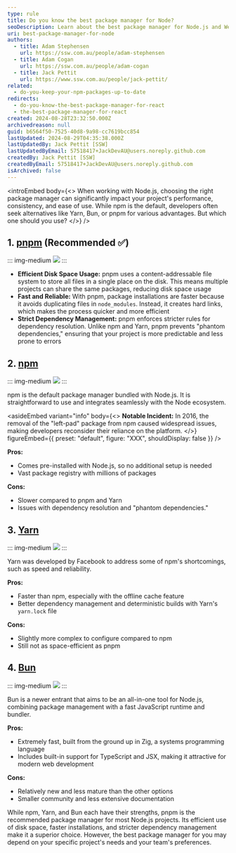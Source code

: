 ```yaml
---
type: rule
title: Do you know the best package manager for Node?
seoDescription: Learn about the best package manager for Node.js and Web Development
uri: best-package-manager-for-node
authors:
  - title: Adam Stephensen
    url: https://ssw.com.au/people/adam-stephensen
  - title: Adam Cogan
    url: https://ssw.com.au/people/adam-cogan
  - title: Jack Pettit
    url: https://www.ssw.com.au/people/jack-pettit/
related:
  - do-you-keep-your-npm-packages-up-to-date
redirects:
  - do-you-know-the-best-package-manager-for-react
  - the-best-package-manager-for-react
created: 2024-08-28T23:32:50.000Z
archivedreason: null
guid: b6564f50-7525-40d8-9a98-cc7619bcc854
lastUpdated: 2024-08-29T04:35:38.000Z
lastUpdatedBy: Jack Pettit [SSW]
lastUpdatedByEmail: 57518417+JackDevAU@users.noreply.github.com
createdBy: Jack Pettit [SSW]
createdByEmail: 57518417+JackDevAU@users.noreply.github.com
isArchived: false
---
```

<introEmbed
  body={<>
When working with Node.js, choosing the right package manager can significantly impact your project's performance, consistency, and ease of use. While npm is the default, developers often seek alternatives like Yarn, Bun, or pnpm for various advantages. But which one should you use?
  </>}
/>
## 1. [pnpm](https://pnpm.io/) (Recommended ✅)

::: img-medium
![](/uploads/rules/best-package-manager-for-node/pnpm-logo.png)
:::

* **Efficient Disk Space Usage:** pnpm uses a content-addressable file system to store all files in a single place on the disk. This means multiple projects can share the same packages, reducing disk space usage
* **Fast and Reliable:** With pnpm, package installations are faster because it avoids duplicating files in `node_modules`. Instead, it creates hard links, which makes the process quicker and more efficient
* **Strict Dependency Management:** pnpm enforces stricter rules for dependency resolution. Unlike npm and Yarn, pnpm prevents "phantom dependencies," ensuring that your project is more predictable and less prone to errors

## 2. [npm](https://www.npmjs.com/)

::: img-medium
![](/uploads/rules/best-package-manager-for-node/npm-logo.jpg)
:::

npm is the default package manager bundled with Node.js. It is straightforward to use and integrates seamlessly with the Node ecosystem.

<asideEmbed
  variant="info"
  body={<>
    **Notable Incident:** In 2016, the removal of the "left-pad" package from npm caused widespread issues, making developers reconsider their reliance on the platform.
  </>}
  figureEmbed={{
    preset: "default",
    figure: "XXX",
    shouldDisplay: false
  }}
/>

**Pros:**

* Comes pre-installed with Node.js, so no additional setup is needed
* Vast package registry with millions of packages

**Cons:**

* Slower compared to pnpm and Yarn
* Issues with dependency resolution and "phantom dependencies."

## 3. [Yarn](https://yarnpkg.com/)

::: img-medium
![](/uploads/rules/best-package-manager-for-node/yarn-logo.jpg)
:::

Yarn was developed by Facebook to address some of npm's shortcomings, such as speed and reliability.

**Pros:**

* Faster than npm, especially with the offline cache feature
* Better dependency management and deterministic builds with Yarn's `yarn.lock` file

**Cons:**

* Slightly more complex to configure compared to npm
* Still not as space-efficient as pnpm

## 4. [Bun](https://bun.sh/)

::: img-medium
![](/uploads/rules/best-package-manager-for-node/bun-logo-4x.png)
:::

Bun is a newer entrant that aims to be an all-in-one tool for Node.js, combining package management with a fast JavaScript runtime and bundler.

**Pros:**

* Extremely fast, built from the ground up in Zig, a systems programming language
* Includes built-in support for TypeScript and JSX, making it attractive for modern web development

**Cons:**

* Relatively new and less mature than the other options
* Smaller community and less extensive documentation

While npm, Yarn, and Bun each have their strengths, pnpm is the recommended package manager for most Node.js projects. Its efficient use of disk space, faster installations, and stricter dependency management make it a superior choice. However, the best package manager for you may depend on your specific project's needs and your team's preferences.
